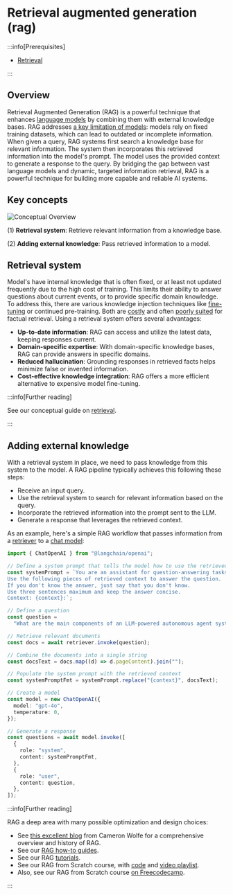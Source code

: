 # Retrieval augmented generation (rag)

:::info[Prerequisites]

- [Retrieval](/docs/concepts/retrieval/)

:::

## Overview

Retrieval Augmented Generation (RAG) is a powerful technique that enhances [language models](/docs/concepts/chat_models/) by combining them with external knowledge bases.
RAG addresses [a key limitation of models](https://www.glean.com/blog/how-to-build-an-ai-assistant-for-the-enterprise): models rely on fixed training datasets, which can lead to outdated or incomplete information.
When given a query, RAG systems first search a knowledge base for relevant information.
The system then incorporates this retrieved information into the model's prompt.
The model uses the provided context to generate a response to the query.
By bridging the gap between vast language models and dynamic, targeted information retrieval, RAG is a powerful technique for building more capable and reliable AI systems.

## Key concepts

![Conceptual Overview](/img/rag_concepts.png)

(1) **Retrieval system**: Retrieve relevant information from a knowledge base.

(2) **Adding external knowledge**: Pass retrieved information to a model.

## Retrieval system

Model's have internal knowledge that is often fixed, or at least not updated frequently due to the high cost of training.
This limits their ability to answer questions about current events, or to provide specific domain knowledge.
To address this, there are various knowledge injection techniques like [fine-tuning](https://hamel.dev/blog/posts/fine_tuning_valuable.html) or continued pre-training.
Both are [costly](https://www.glean.com/blog/how-to-build-an-ai-assistant-for-the-enterprise) and often [poorly suited](https://www.anyscale.com/blog/fine-tuning-is-for-form-not-facts) for factual retrieval.
Using a retrieval system offers several advantages:

- **Up-to-date information**: RAG can access and utilize the latest data, keeping responses current.
- **Domain-specific expertise**: With domain-specific knowledge bases, RAG can provide answers in specific domains.
- **Reduced hallucination**: Grounding responses in retrieved facts helps minimize false or invented information.
- **Cost-effective knowledge integration**: RAG offers a more efficient alternative to expensive model fine-tuning.

:::info[Further reading]

See our conceptual guide on [retrieval](/docs/concepts/retrieval/).

:::

## Adding external knowledge

With a retrieval system in place, we need to pass knowledge from this system to the model.
A RAG pipeline typically achieves this following these steps:

- Receive an input query.
- Use the retrieval system to search for relevant information based on the query.
- Incorporate the retrieved information into the prompt sent to the LLM.
- Generate a response that leverages the retrieved context.

As an example, here's a simple RAG workflow that passes information from a [retriever](/docs/concepts/retrievers/) to a [chat model](/docs/concepts/chat_models/):

```typescript
import { ChatOpenAI } from "@langchain/openai";

// Define a system prompt that tells the model how to use the retrieved context
const systemPrompt = `You are an assistant for question-answering tasks.
Use the following pieces of retrieved context to answer the question.
If you don't know the answer, just say that you don't know.
Use three sentences maximum and keep the answer concise.
Context: {context}:`;

// Define a question
const question =
  "What are the main components of an LLM-powered autonomous agent system?";

// Retrieve relevant documents
const docs = await retriever.invoke(question);

// Combine the documents into a single string
const docsText = docs.map((d) => d.pageContent).join("");

// Populate the system prompt with the retrieved context
const systemPromptFmt = systemPrompt.replace("{context}", docsText);

// Create a model
const model = new ChatOpenAI({
  model: "gpt-4o",
  temperature: 0,
});

// Generate a response
const questions = await model.invoke([
  {
    role: "system",
    content: systemPromptFmt,
  },
  {
    role: "user",
    content: question,
  },
]);
```

:::info[Further reading]

RAG a deep area with many possible optimization and design choices:

- See [this excellent blog](https://cameronrwolfe.substack.com/p/a-practitioners-guide-to-retrieval?utm_source=profile&utm_medium=reader2) from Cameron Wolfe for a comprehensive overview and history of RAG.
- See our [RAG how-to guides](/docs/how_to/#qa-with-rag).
- See our RAG [tutorials](/docs/tutorials/#working-with-external-knowledge).
- See our RAG from Scratch course, with [code](https://github.com/langchain-ai/rag-from-scratch) and [video playlist](https://www.youtube.com/playlist?list=PLfaIDFEXuae2LXbO1_PKyVJiQ23ZztA0x).
- Also, see our RAG from Scratch course [on Freecodecamp](https://youtu.be/sVcwVQRHIc8?feature=shared).

:::
